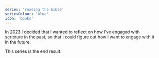 ```yaml
---
series: 'reading the bible'
seriesColour: 'blue'
icon: 'books'
---
```


In 2023 I decided that I wanted to reflect on how I've engaged with scripture in the past, so that I could figure out how I want to engage with it in the&nbsp;future.

This series is the end&nbsp;result.
